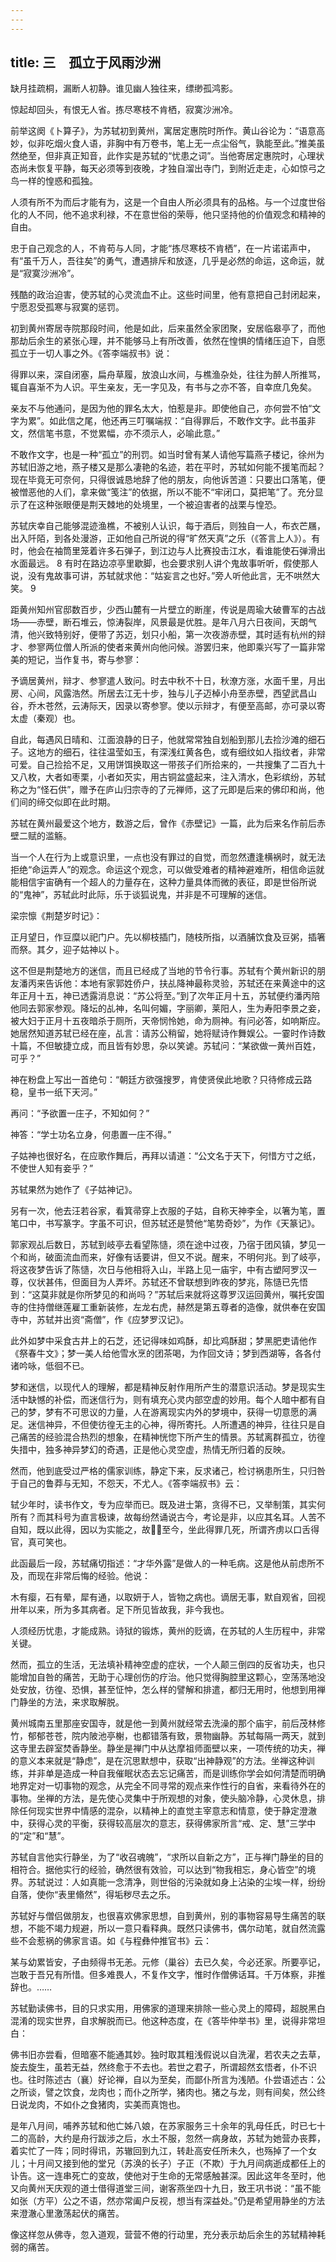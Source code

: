 ```yaml
---
---
---
```

title: 三　孤立于风雨沙洲
---




缺月挂疏桐，漏断人初静。谁见幽人独往来，缥缈孤鸿影。

惊起却回头，有恨无人省。拣尽寒枝不肯栖，寂寞沙洲冷。



前举这阕《卜算子》，为苏轼初到黄州，寓居定惠院时所作。黄山谷论为：“语意高妙，似非吃烟火食人语，非胸中有万卷书，笔上无一点尘俗气，孰能至此。”推美虽然绝至，但非真正知音，此作实是苏轼的“忧患之词”。当他寄居定惠院时，心理状态尚未恢复平静，每天必须等到夜晚，才独自溜出寺门，到附近走走，心如惊弓之鸟一样的惶惑和孤独。

人须有所不为而后才能有为，这是一个自由人所必须具有的品格。与一个过度世俗化的人不同，他不追求利禄，不在意世俗的荣辱，他只坚持他的价值观念和精神的自由。

忠于自己观念的人，不肯苟与人同，才能“拣尽寒枝不肯栖”，在一片诺诺声中，有“虽千万人，吾往矣”的勇气，遭遇排斥和放逐，几乎是必然的命运，这命运，就是“寂寞沙洲冷”。

残酷的政治迫害，使苏轼的心灵流血不止。这些时间里，他有意把自己封闭起来，宁愿忍受孤寒与寂寞的惩罚。

初到黄州寄居寺院那段时间，他是如此，后来虽然全家团聚，安居临皋亭了，而他那劫后余生的紧张心理，并不能够马上有所改善，依然在惶惧的情绪压迫下，自愿孤立于一切人事之外。《答李端叔书》说：

得罪以来，深自闭塞，扁舟草履，放浪山水间，与樵渔杂处，往往为醉人所推骂，辄自喜渐不为人识。平生亲友，无一字见及，有书与之亦不答，自幸庶几免矣。



亲友不与他通问，是因为他的罪名太大，怕惹是非。即使他自己，亦何尝不怕“文字为累”。如此信之尾，他还再三叮嘱端叔：“自得罪后，不敢作文字。此书虽非文，然信笔书意，不觉累幅，亦不须示人，必喻此意。”

不敢作文字，也是一种“孤立”的刑罚。如当时曾有某人请他写篇燕子楼记，徐州为苏轼旧游之地，燕子楼又是那么凄艳的名迹，若在平时，苏轼如何能不援笔而起？现在毕竟无可奈何，只得很诚恳地辞了他的朋友，向他诉苦道：只要出口落笔，便被憎恶他的人们，拿来做“笺注”的依据，所以不能不“牢闭口，莫把笔”了。充分显示了在这种张眼便是荆天棘地的处境里，一个被迫害者的战栗与惶恐。

苏轼庆幸自己能够混迹渔樵，不被别人认识，每于酒后，则独自一人，布衣芒屩，出入阡陌，到各处漫游，正如他自己所说的得“旷然天真”之乐（《答言上人》）。有时，他会在袖筒里笼着许多石弹子，到江边与人比赛投击江水，看谁能使石弹滑出水面最远。 8 有时在路边凉亭里歇脚，也会要求别人讲个鬼故事听听，假使那人说，没有鬼故事可讲，苏轼就求他：“姑妄言之也好。”旁人听他此言，无不哄然大笑。 9

距黄州知州官邸数百步，少西山麓有一片壁立的断崖，传说是周瑜大破曹军的古战场——赤壁，断石堆云，惊涛裂岸，风景最是优胜。是年八月六日夜间，天朗气清，他兴致特别好，便带了苏迈，划只小船，第一次夜游赤壁，其时适有杭州的辩才、参寥两位僧人所派的使者来黄州向他问候。游罢归来，他即乘兴写了一篇非常美的短记，当作复书，寄与参寥：

予谪居黄州，辩才、参寥遣人致问。时去中秋不十日，秋潦方涨，水面千里，月出房、心间，风露浩然。所居去江无十步，独与儿子迈棹小舟至赤壁，西望武昌山谷，乔木苍然，云涛际天，因录以寄参寥。使以示辩才，有便至高邮，亦可录以寄太虚（秦观）也。



自此，每遇风日晴和、江面浪静的日子，他就常常独自划船到那儿去捡沙滩的细石子。这地方的细石，往往温莹如玉，有深浅红黄各色，或有细纹如人指纹者，非常可爱。自己捡拾不足，又用饼饵换取这一带孩子们所拾来的，一共搜集了二百九十又八枚，大者如枣栗，小者如芡实，用古铜盆盛起来，注入清水，色彩缤纷，苏轼称之为“怪石供”，赠予在庐山归宗寺的了元禅师，这了元即是后来的佛印和尚，他们间的缔交似即在此时期。

苏轼在黄州最爱这个地方，数游之后，曾作《赤壁记》一篇，此为后来名作前后赤壁二赋的滥觞。

当一个人在行为上或意识里，一点也没有罪过的自觉，而忽然遭逢横祸时，就无法拒绝“命运弄人”的观念。命运这个观念，可以做受难者的精神避难所，相信命运就能相信宇宙确有一个超人的力量存在，这种力量具体而微的表征，即是世俗所说的“鬼神”，苏轼此时此际，乐于谈狐说鬼，并非是不可理解的迷信。

梁宗懔《荆楚岁时记》：

正月望日，作豆糜以祀门户。先以柳枝插门，随枝所指，以酒脯饮食及豆粥，插箸而祭。其夕，迎子姑神以卜。



这不但是荆楚地方的迷信，而且已经成了当地的节令行事。苏轼有个黄州新识的朋友潘丙来告诉他：本地有家郭姓侨户，扶乩降神最称灵验，苏轼还在来黄途中的这年正月十五，神已透露消息说：“苏公将至。”到了次年正月十五，苏轼便约潘丙陪他同去郭家参观。降坛的乩神，名叫何媚，字丽卿，莱阳人，生为寿阳李景之妾，被大妇于正月十五夜暗杀于厕所，天帝悯怜她，命为厕神。有问必答，如响斯应。她居然知道苏轼已经在座，乩言：请苏公稍留，她将赋诗作舞娱公。一霎时作诗数十篇，不但敏捷立成，而且皆有妙思，杂以笑谑。苏轼问：“某欲做一黄州百姓，可乎？”

神在粉盘上写出一首绝句：“朝廷方欲强搜罗，肯使贤侯此地歌？只待修成云路稳，皇书一纸下天河。”

再问：“予欲置一庄子，不知如何？”

神答：“学士功名立身，何患置一庄不得。”

子姑神也很好名，在应歌作舞后，再拜以请道：“公文名于天下，何惜方寸之纸，不使世人知有妾乎？”

苏轼果然为她作了《子姑神记》。

另有一次，他去汪若谷家，看箕帚穿上衣服的子姑，自称天神李全，以箸为笔，置笔口中，书写篆字。字虽不可识，但苏轼还是赞他“笔势奇妙”，为作《天篆记》。

郭家观乩后数日，苏轼到岐亭去看望陈慥，须在途中过夜，乃宿于团风镇，梦见一个和尚，破面流血而来，好像有话要讲，但又不说。醒来，不明何兆。到了岐亭，将这夜梦告诉了陈慥，次日与他相将入山，半路上见一庙宇，中有古塑阿罗汉一尊，仪状甚伟，但面目为人弄坏。苏轼还不曾联想到昨夜的梦兆，陈慥已先悟到：“这莫非就是你所梦见的和尚吗？”苏轼后来就将这尊罗汉运回黄州，嘱托安国寺的住持僧继莲雇工重新装修，左龙右虎，赫然是第五尊者的造像，就供奉在安国寺中，苏轼并出资“斋僧”，作《应梦罗汉记》。

此外如梦中采食古井上的石芝，还记得味如鸡酥，却比鸡酥甜；梦黑肥吏请他作《祭春牛文》；梦一美人给他雪水烹的团茶喝，为作回文诗；梦到西湖等，各各付诸吟咏，低徊不已。

梦和迷信，以现代人的理解，都是精神反射作用所产生的潜意识活动。梦是现实生活中缺憾的补偿，而迷信行为，则有填充心灵内部空虚的妙用。每个人暗中都有自己的梦，梦有不可思议的力量，人在游离现实内外的梦境中，获得一切意愿的满足。迷信神异，不但使彷徨无主的心神，得所寄托。人所遭遇的神异，往往只是自己痛苦的经验混合热烈的想象，在精神恍惚下所产生的情景。苏轼离群孤立，彷徨失措中，独多神异梦幻的奇遇，正是他心灵空虚，热情无所归着的反映。

然而，他到底受过严格的儒家训练，静定下来，反求诸己，检讨祸患所生，只归咎于自己的鲁莽与无知，不怨天，不尤人。《答李端叔书》云：

轼少年时，读书作文，专为应举而已。既及进士第，贪得不已，又举制策，其实何所有？而其科号为直言极谏，故每纷然诵说古今，考论是非，以应其名耳。人苦不自知，既以此得，因以为实能之，故𫍢𫍢至今，坐此得罪几死，所谓齐虏以口舌得官，真可笑也。



此函最后一段，苏轼痛切指述：“才华外露”是做人的一种毛病。这是他从前虑所不及，而现在非常后悔的经验。他说：

木有瘿，石有晕，犀有通，以取妍于人，皆物之病也。谪居无事，默自观省，回视卅年以来，所为多其病者。足下所见皆故我，非今我也。



人须经历忧患，才能成熟。诗狱的锻炼，黄州的贬谪，在苏轼的人生历程中，非常关键。

然而，孤立的生活，无法填补精神空虚的症状，一个人颠三倒四的反省功夫，也只能增加自咎的痛苦，无助于心理创伤的疗治。他只觉得胸腔里这颗心，空荡荡地没处安放，彷徨、恐惧，甚至怔忡，怎么样的譬解和排遣，都归无用时，他想到用禅门静坐的方法，来求取解脱。

黄州城南五里那座安国寺，就是他一到黄州就经常去洗澡的那个庙宇，前后茂林修竹，郁郁苍苍，院内陂池亭榭，也都错落有致，景物幽静。苏轼每隔一两天，就到这寺里去辟室焚香静坐。静坐是禅门中从达摩祖师面壁以来，一项传统的功夫，禅的意义本来就是“静虑”，是在沉思默想中，获取“出神静观”的方法。坐禅这种训练，并非单是造成一种自我催眠状态去忘记痛苦，而是训练你学会如何清楚而明确地界定对一切事物的观念，从完全不同寻常的观点来作性行的自省，来看待外在的事物。坐禅的方法，是先使心灵集中于所观想的对象，使头脑冷静，心灵休息，排除任何现实世界中情感的混杂，以精神上的直觉主宰意志和情意，使于静定澄澈中，获得心灵的平衡，获得较高层次的意志，获得佛家所言“戒、定、慧”三学中的“定”和“慧”。

苏轼自言他实行静坐，为了“收召魂魄”，“求所以自新之方”，正与禅门静坐的目的相符合。据他实行的经验，确然很有效验，可以达到“物我相忘，身心皆空”的境界。苏轼说过：人如真能一念清净，则世俗的污染就如身上沾染的尘埃一样，纷纷自落，使你“表里翛然”，得垢秽尽去之乐。

苏轼好与僧侣做朋友，也很喜欢佛家思想，自到黄州，别的事物容易导生痛苦的联想，不能不竭力规避，所以一意只看释典。既然只读佛书，偶尔动笔，就自然流露些不会惹祸的佛家言语。如《与程彝仲推官书》云：

某与幼累皆安，子由频得书无恙。元修（巢谷）去已久矣，今必还家。所要亭记，岂敢于吾兄有所惜。但多难畏人，不复作文字，惟时作僧佛话耳。千万体察，非推辞也。……



苏轼勤读佛书，目的只求实用，用佛家的道理来排除一些心灵上的障碍，超脱黑白混淆的现实世界，自求解脱而已。他这种态度，在《答毕仲举书》里，说得非常坦白：

佛书旧亦尝看，但暗塞不能通其妙。独时取其粗浅假说以自洗濯，若农夫之去草，旋去旋生，虽若无益，然终愈于不去也。若世之君子，所谓超然玄悟者，仆不识也。往时陈述古（襄）好论禅，自以为至矣，而鄙仆所言为浅陋。仆尝语述古：公之所谈，譬之饮食，龙肉也；而仆之所学，猪肉也。猪之与龙，则有间矣，然公终日说龙肉，不如仆之食猪肉，实美而真饱也。



是年八月间，哺养苏轼和他亡姊八娘，在苏家服务三十余年的乳母任氏，时已七十二的高龄，大约是舟行跋涉之后，水土不服，忽然一病身故，苏轼为她营办丧葬，着实忙了一阵；同时得讯，苏辙回到九江，转赴高安任所未久，也殇掉了一个女儿；十月间又接到他的堂兄（苏涣的长子）子正（不欺）于九月间病逝成都任上的讣告。这一连串死亡的变故，使他对于生命的无常感触甚深。因此这年冬至时，他又向黄州天庆观的道士借得道堂三间，谢客燕坐四十九日，致王巩书说：“虽不能如张（方平）公之不语，然亦常阖户反视，想当有深益处。”仍是希望用静坐的方法来澄澈心里激荡起伏的痛苦。

像这样忽从佛寺，忽入道观，营营不倦的行动里，充分表示劫后余生的苏轼精神耗弱的痛苦。
